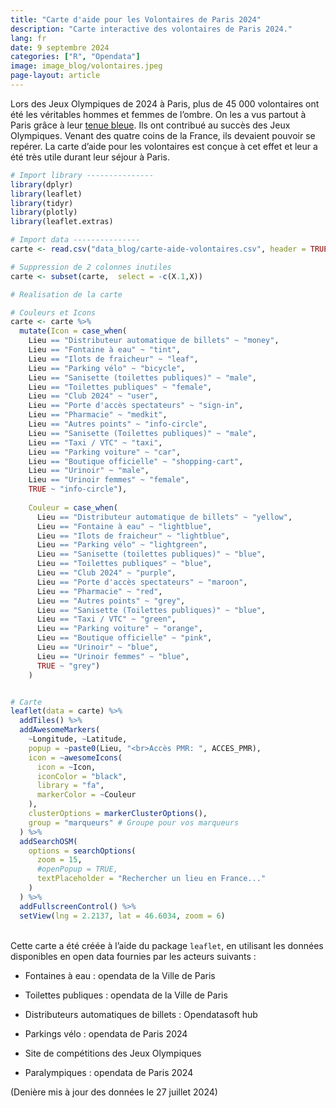 ```yaml
---
title: "Carte d'aide pour les Volontaires de Paris 2024"
description: "Carte interactive des volontaires de Paris 2024."
lang: fr
date: 9 septembre 2024
categories: ["R", "Opendata"]
image: image_blog/volontaires.jpeg
page-layout: article
---
```


Lors des Jeux Olympiques de 2024 à Paris, plus de 45 000 volontaires ont été les véritables hommes et femmes de l'ombre. On les a vus partout à Paris grâce à leur [tenue bleue](https://www.decathlon.fr/landing/volontaires-paris-2024/_/R-a-volontaires-paris-2024). Ils ont contribué au succès des Jeux Olympiques. Venant des quatre coins de la France, ils devaient pouvoir se repérer. La carte d’aide pour les volontaires est conçue à cet effet et leur a été très utile durant leur séjour à Paris.

```r
# Import library ---------------
library(dplyr)
library(leaflet)
library(tidyr)
library(plotly)
library(leaflet.extras)

# Import data ---------------
carte <- read.csv("data_blog/carte-aide-volontaires.csv", header = TRUE, sep = ",")

# Suppression de 2 colonnes inutiles
carte <- subset(carte,  select = -c(X.1,X))
```

```r
# Realisation de la carte

# Couleurs et Icons
carte <- carte %>% 
  mutate(Icon = case_when(
    Lieu == "Distributeur automatique de billets" ~ "money",
    Lieu == "Fontaine à eau" ~ "tint",
    Lieu == "Ilots de fraicheur" ~ "leaf",
    Lieu == "Parking vélo" ~ "bicycle",
    Lieu == "Sanisette (toilettes publiques)" ~ "male",
    Lieu == "Toilettes publiques" ~ "female",
    Lieu == "Club 2024" ~ "user",
    Lieu == "Porte d'accès spectateurs" ~ "sign-in",
    Lieu == "Pharmacie" ~ "medkit",
    Lieu == "Autres points" ~ "info-circle",
    Lieu == "Sanisette (Toilettes publiques)" ~ "male",
    Lieu == "Taxi / VTC" ~ "taxi",
    Lieu == "Parking voiture" ~ "car",
    Lieu == "Boutique officielle" ~ "shopping-cart",
    Lieu == "Urinoir" ~ "male",
    Lieu == "Urinoir femmes" ~ "female",
    TRUE ~ "info-circle"),
    
    Couleur = case_when(
      Lieu == "Distributeur automatique de billets" ~ "yellow",
      Lieu == "Fontaine à eau" ~ "lightblue",
      Lieu == "Ilots de fraicheur" ~ "lightblue",
      Lieu == "Parking vélo" ~ "lightgreen",
      Lieu == "Sanisette (toilettes publiques)" ~ "blue",
      Lieu == "Toilettes publiques" ~ "blue",
      Lieu == "Club 2024" ~ "purple",
      Lieu == "Porte d'accès spectateurs" ~ "maroon",
      Lieu == "Pharmacie" ~ "red",
      Lieu == "Autres points" ~ "grey",
      Lieu == "Sanisette (Toilettes publiques)" ~ "blue",
      Lieu == "Taxi / VTC" ~ "green",
      Lieu == "Parking voiture" ~ "orange",
      Lieu == "Boutique officielle" ~ "pink",
      Lieu == "Urinoir" ~ "blue",
      Lieu == "Urinoir femmes" ~ "blue",
      TRUE ~ "grey")
    )


# Carte
leaflet(data = carte) %>% 
  addTiles() %>% 
  addAwesomeMarkers(
    ~Longitude, ~Latitude,
    popup = ~paste0(Lieu, "<br>Accès PMR: ", ACCES_PMR),
    icon = ~awesomeIcons(
      icon = ~Icon,
      iconColor = "black",
      library = "fa", 
      markerColor = ~Couleur
    ),
    clusterOptions = markerClusterOptions(),
    group = "marqueurs" # Groupe pour vos marqueurs
  ) %>% 
  addSearchOSM(
    options = searchOptions(
      zoom = 15,
      #openPopup = TRUE,
      textPlaceholder = "Rechercher un lieu en France..."
    )
  ) %>%
  addFullscreenControl() %>% 
  setView(lng = 2.2137, lat = 46.6034, zoom = 6)
```

<br> Cette carte a été créée à l’aide du package `leaflet`, en utilisant les données disponibles en open data fournies par les acteurs suivants :

-   Fontaines à eau : opendata de la Ville de Paris

-   Toilettes publiques : opendata de la Ville de Paris

-   Distributeurs automatiques de billets : Opendatasoft hub

-   Parkings vélo : opendata de Paris 2024

-   Site de compétitions des Jeux Olympiques

-   Paralympiques : opendata de Paris 2024

(Denière mis à jour des données le 27 juillet 2024)
